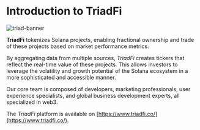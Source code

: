 

<HeroPattern />

# **Introduction to TriadFi**

![triad-banner](/images/triad-banner.webp)

**TriadFi** tokenizes Solana projects, enabling fractional ownership and trade of these projects based on market performance metrics.

By aggregating data from multiple sources, *TriadFi* creates tickers that reflect the real-time value of these projects. This allows investors to leverage the volatility and growth potential of the Solana ecosystem in a more sophisticated and accessible manner.

Our core team is composed of developers, marketing professionals, user experience specialists, and global business development experts, all specialized in web3.

The *TriadFi* platform is available on [https://www.triadfi.co/](https://www.triadfi.co/).

